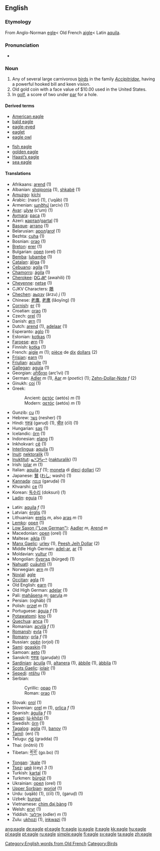 {{see|Eagle}}
==English==
{{wikipediapar|Eagle}}
{{wikipediapar|Eagle (disambiguation)}}
===Etymology===
From Anglo-Norman [[egle]]< Old French [[aigle]]< Latin [[aquila]].

===Pronunciation===
*{{IPA|/'i:gəl/}}

===Noun===
{{en-noun}}

# Any of several large carnivorous [[bird]]s in the family ''[[Accipitridae]]'', having a powerful hooked bill and keen vision.
# Old gold coin with a face value of $10.00 used in the United States.
# In [[golf]], a score of two under [[par]] for a hole.

====Derived terms====
{{top}}
*[[American eagle]]
*[[bald eagle]]
*[[eagle-eyed]]
*[[eaglet]]
*[[eagle owl]]
{{mid}}
*[[fish eagle]]
*[[golden eagle]]
*[[Haast's eagle|Haast’s eagle]]
*[[sea eagle]]
{{bottom}}

====Translations====
{{top}}
*Afrikaans: [[arend]] (1)
*Albanian: [[shqiponja]] (1), [[shkabë]] (1)
*[[Amuzgo]]: [[kíchi]]
*Arabic: {{ARchar|[[نسر]]}} (nasr) (1), {{ARchar|[[عقاب]]}} (‘uqāb) (1)
*Armenian: [[արծիվ]] (arciv) (1)
*[[Avar]]: [[цӀум]] (cʼum) (1)
*[[Aymara]]: [[paca]] (1)
*Azeri: [[ҝартал]]/[[qartal]] (1)
*[[Basque]]: [[arrano]] (1)
*Belarusian: [[арол]]/[[aroł]] (1)
*Bezhta: [[cuha]] (1)
*Bosnian: [[orao#Bosnian|orao]] (1)
*[[Breton]]: [[erer]] (1)
*Bulgarian: [[орел]] (orel) (1)
*[[Bemba]]: [[lubambe]] (1)
*[[Catalan]]: [[àliga]] (1)
*[[Cebuano]]: [[agila]] (1)
*[[Chamorro]]: [[ágila]] (1)
*[[Cherokee]]: [[ᎠᏩᎯᎵ]] (awahili) (1)
*[[Cheyenne]]: [[netse]] (1)
*CJKV Characters: [[鵰]]
*[[Chechen]]: [[аьрзу]] (ärzu) ''j'' (1)
*Chinese: [[老鷹]], [[老鹰]] (lǎoyīng) (1)
*[[Cornish]]: [[er]] (1)
*Croatian: [[orao#Croatian|orao]] (1)
*Czech: [[orel]] (1)
*Danish: [[ørn]] (1)
*Dutch: [[arend]] (1), [[adelaar]] (1)
*Esperanto: [[aglo]] (1)
*Estonian: [[kotkas]] (1)
*[[Faroese]]: [[ørn]] (1)
*Finnish: [[kotka]] (1)
*French: [[aigle]] ''m'' (1); [[pièce]] de [[dix]] [[dollar]]s (2)
*[[Frisian]]: [[earn]] (1)
*[[Friulian]]: [[acuile]] (1)
*[[Gallegan]]: [[aguia]] (1)
*Georgian: [[არწივი]] (arcʼivi) (1)
*German: [[Adler]] ''m'' (1), [[Aar]] ''m'' (''poetic'') (1); [[Zehn-Dollar-Note]] ''f'' (2)
*Ginukh: [[coj]] (1)
*Greek:
*:Ancient: [[ἀετός]] (aetós) ''m'' (1)
*:Modern: [[αετός]] (aetós) ''m'' (1)
*Gunzib: [[cu]] (1)
*Hebrew: [[נשר]] (nesher) (1)
*Hindi: [[गरुड]] (garuḍ) (1), [[चील]] (ćīl) (1)
*Hungarian: [[sas]] (1)
*Icelandic: [[örn]] (1)
*Indonesian: [[elang]] (1)
*Inkhokvari: [[cẽ]] (1)
*[[Interlingua]]: [[aquila]] (1)
*[[Inuit]]: [[nektoralik]] (1)
*[[Inuktitut]]: [[ᓇᒃᑐᕋᓕᒃ]] ([[nakturalik]]) (1)
*Irish: [[iolar]] ''m'' (1)
*Italian: [[aquila]] ''f'' (1); [[moneta]] di [[dieci]] [[dollaro|dollari]] (2)
*Japanese: [[鷲]] ([[わし]]; washi) (1)
*[[Kannada]]: [[ಗರುಡ]] (garuḍa) (1)
*Khvarshi: [[ce]] (1)
*Korean: [[독수리]] (doksuri) (1)
*[[Ladin]]: [[eguia]] (1)
{{mid}}
*Latin: [[aquila]] ''f'' (1)
*Latvian: [[ērglis]] (1)
*Lithuanian: [[erelis]] ''m'', also [[aras]] ''m'' (1)
*[[Lemko]]: [[орел]]  (1)
*[[Low Saxon ("Low German")]]: [[Aadler]] ''m'', [[Arend]] ''m''
*Macedonian: [[орел]] (orel) (1)
*Maltese: [[ajkla]] (1)
*[[Manx Gaelic]]: [[urley]] (1), [[Peesh Jeih Dollar]] (2)
*Middle High German: [[adel-ar]], [[ar]] (1)
*Moldavian: [[vultur]] (1)
*Mongolian: [[бүргэд]] (bürged) (1)
*[[Nahuatl]]: [[cuāuhtli]] (1)
*Norwegian: [[ørn]] ''m'' (1)
*[[Novial]]: [[agle]]
*[[Occitan]]: [[agla]] (1)
*Old English: [[earn]] (1)
*Old High German: [[adelar]] (1)
*Pali: [[mahāsena]] ''m''; [[garuḷa]] ''m''
*Persian: {{FAchar|[[عقاب]]}} (oghāb) (1)
*Polish: [[orzeł]] ''m'' (1)
*Portuguese: [[águia]] ''f'' (1)
*[[Potawatomi]]: [[kno]] (1)
*[[Quechua]]: [[anca]] (1)
*Romanian: [[acvilă]] ''f'' (1)
*[[Romansh]]: [[evla]] (1)
*[[Romany]]: [[orla]] ''f'' (1)
*Russian: [[орёл]] (orjol) (1)
*[[Sami]]: [[goaskin]] (1)
*Samoan: [[aeto]] (1)
*Sanskrit: [[गरुडः]] (garuḍaḥ) (1)
*[[Sardinian]]: [[àcuila]] (1), [[altanera]] (1), [[àbbile]] (1), [[àbbila]] (1)
*[[Scots Gaelic]]: [[iolair]] (1)
*[[Sepedi]]: [[ntšhu]] (1)
*Serbian:
*:Cyrillic: [[орао#Serbian|орао]] (1)
*:Roman: [[orao#Serbian|orao]] (1)
*Slovak: [[orol]] (1)
*Slovenian: [[orel]] ''m'' (1), [[orlica]] ''f'' (1)
*Spanish: [[águila]] ''f'' (1)
*[[Swazi]]: [[lú-khôzi]] (1)
*Swedish: [[örn]] (1)
*[[Tagalog]]: [[agila]] (1), [[banoy]] (1)
*[[Tamil]]: (en) (1)
*Telugu: [[గ్రద్ద]] (gradda) (1)
*Thai: {{THchar|[[อินทรี]]}} (inôtrii) (1)
*Tibetan: [[གོ་བོ་]] (go.bo) (1)
*[[Tongan]]: [['ikale]] (1)
*[[Tsez]]: [[цей]] (cey) ''3'' (1)
*Turkish: [[kartal]] (1)
*Turkmen: [[bürgüt]] (1)
*Ukrainian: [[орел]] (orel) (1)
*[[Upper Sorbian]]: [[worjoł]] (1)
*Urdu: {{URchar|[[عقاب]]}} (uqāb) (1), {{URchar|[[چیل]]}} (ćīl) {{f}} (1), {{URchar|[[گرڈ]]}} (garuḍ) (1)
*Uzbek: [[burgut]]
*Vietnamese: [[chim đại bàng]] (1)
*Welsh: [[eryr]] (1)
*Yiddish: [[אָדלער]] (odler) ''m'' (1)
*Zulu: [[ukhozi]] (1), [[inkwazi]] (1)
{{bottom}}

[[Category:English words from Old French]]
[[Category:Birds]]

[[ang:eagle]]
[[de:eagle]]
[[el:eagle]]
[[fr:eagle]]
[[io:eagle]]
[[it:eagle]]
[[kk:eagle]]
[[hu:eagle]]
[[pl:eagle]]
[[pt:eagle]]
[[ru:eagle]]
[[simple:eagle]]
[[fi:eagle]]
[[sv:eagle]]
[[ta:eagle]]
[[zh:eagle]]